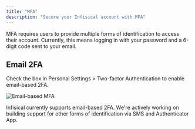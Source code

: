 ---
title: "MFA"
description: "Secure your Infisical account with MFA"
---

MFA requires users to provide multiple forms of identification to access their account. Currently, this means logging in with your password and a 6-digit code sent to your email.

## Email 2FA

Check the box in Personal Settings > Two-factor Authentication to enable email-based 2FA.

![Email-based MFA](../../images/mfa-email.png)

<Note>
  Infisical currently supports email-based 2FA. We're actively working on
  building support for other forms of identification via SMS and Authenticator
  App.
</Note>
